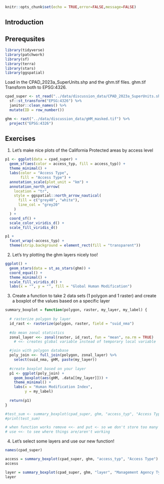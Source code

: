 ```r
knitr::opts_chunk$set(echo = TRUE,error=FALSE,message=FALSE)
```


## Introduction

## Prerequsites 

```r
library(tidyverse)
library(patchwork)
library(sf)
library(terra)
library(stars)
library(ggspatial)
```

Load in the CPAD_2023a_SuperUnits.shp and the ghm.tif files. ghm.tif Transform both to EPSG:4326.

```r
cpad_super <- st_read("../data/discussion_data/CPAD_2023a_SuperUnits.shp", quiet = TRUE) %>%
  sf::st_transform("EPSG:4326") %>%
  janitor::clean_names() %>%
  mutate(ID = row_number())

ghm <- rast("../data/discussion_data/gHM_masked.tif") %>%
  project("EPSG:4326")
```

## Exercises

1. Let’s make nice plots of the California Protected areas by access level

```r
p1 <- ggplot(data = cpad_super) +
  geom_sf(aes(color = access_typ, fill = access_typ)) +
  theme_minimal() +
  labs(color = "Access Type",
       fill = "Access Type") +
  annotation_scale(plot_unit = "km") +
  annotation_north_arrow(
    location = "tr",
    style = ggspatial::north_arrow_nautical(
      fill = c("grey40", "white"),
      line_col = "grey20"
    )
  ) +
  coord_sf() +
  scale_color_viridis_d() +
  scale_fill_viridis_d()
```

```r
p1 +
  facet_wrap(~access_typ) +
  theme(strip.background = element_rect(fill = "transparent"))
```

2. Let's try plotting the ghm layers nicely too!

```r
ggplot() +
  geom_stars(data = st_as_stars(ghm)) +
  coord_equal() +
  theme_minimal() +
  scale_fill_viridis_d() +
  labs(x = "", y = "", fill = "Global Human Modification")
```

3. Create a function to take 2 data sets (1 polygon and 1 raster) and create a boxplot of the values based on a specific layer

```r
summary_boxplot = function(polygon, raster, my_layer, my_label) {
  
  # rasterize polygon by layer
  id_rast <- rasterize(polygon, raster, field = "suid_nma")
  
  #do mean zonal statistics
  zonal_layer <<- zonal(raster, id_rast, fun = "mean", na.rm = TRUE)
    # <<- creates global variable instead of temporary local variable

  #join with polygon database
  poly_join <<- full_join(polygon, zonal_layer) %>% 
    select(suid_nma, gHM, paste(my_layer))
  
  #create boxplot based on your layer
  p1 <- ggplot(poly_join) +
    geom_boxplot(aes(gHM, .data[[my_layer]])) +
    theme_minimal() +
    labs(x = "Human Modification Index",
         y = my_label)
  
  return(p1)
}

#test_sum <- summary_boxplot(cpad_super, ghm, "access_typ", "Access Type")
#print(test_sum)

# when function works remove <<- and put <- so we don't store too many variables in global environment
# use <<- to see where things are/aren't working
```

4. Let's select some layers and use our new function!

```r
names(cpad_super)
```

```r
access = summary_boxplot(cpad_super, ghm, "access_typ", "Access Type")
access
```

```r
layer = summary_boxplot(cpad_super, ghm, "layer", "Management Agency Type")
layer
```

